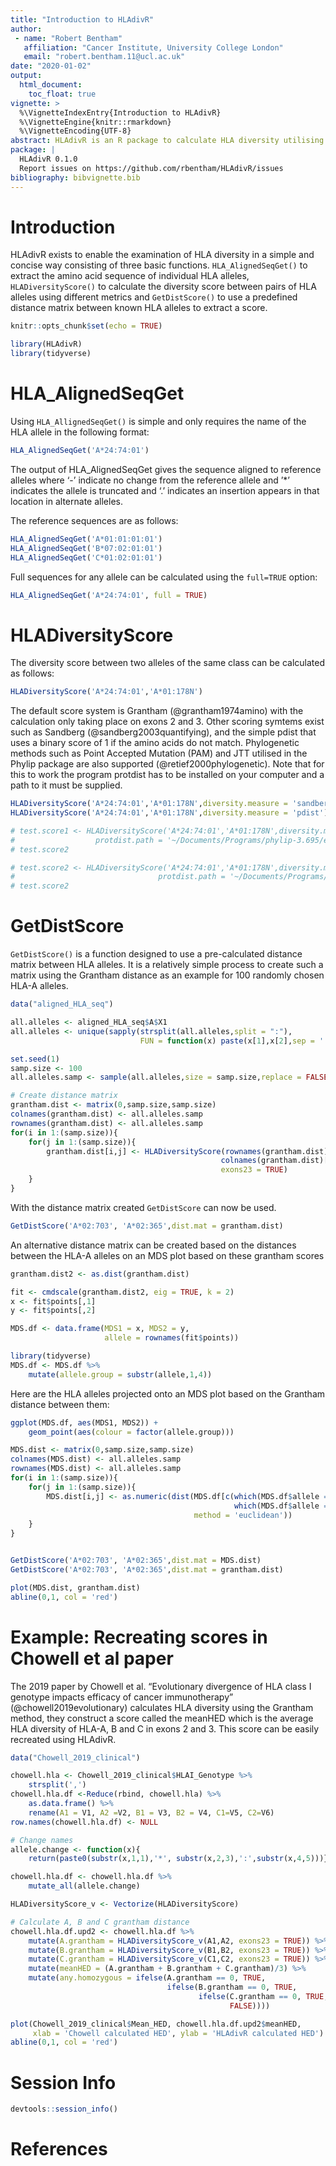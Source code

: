 ```yaml
---
title: "Introduction to HLAdivR"
author: 
 - name: "Robert Bentham"
   affiliation: "Cancer Institute, University College London"
   email: "robert.bentham.11@ucl.ac.uk"
date: "2020-01-02"
output: 
  html_document:
    toc_float: true
vignette: >
  %\VignetteIndexEntry{Introduction to HLAdivR}
  %\VignetteEngine{knitr::rmarkdown}
  %\VignetteEncoding{UTF-8}
abstract: HLAdivR is an R package to calculate HLA diversity utilising different methods.
package: |
  HLAdivR 0.1.0
  Report issues on https://github.com/rbentham/HLAdivR/issues
bibliography: bibvignette.bib
---
```

# Introduction

HLAdivR exists to enable the examination of HLA diversity in a simple and concise way consisting of three basic functions. `HLA_AlignedSeqGet()` to extract the amino acid sequence of individual HLA alleles, `HLADiversityScore()` to calculate the diversity score between pairs of HLA alleles using different metrics and `GetDistScore()` to use a predefined distance matrix between known HLA alleles to extract a score.

```r
knitr::opts_chunk$set(echo = TRUE)
```


```r
library(HLAdivR)
library(tidyverse)
```

# HLA_AlignedSeqGet

Using `HLA_AllignedSeqGet()` is simple and only requires the name of the HLA allele in the following format:

```r
HLA_AlignedSeqGet('A*24:74:01')
```

The output of HLA_AlignedSeqGet gives the sequence aligned to reference alleles where '-' indicate no change from the reference allele and '*' indicates the allele is truncated and '.' indicates an insertion appears in that location in alternate alleles.

The reference sequences are as follows:
```r
HLA_AlignedSeqGet('A*01:01:01:01')
HLA_AlignedSeqGet('B*07:02:01:01')
HLA_AlignedSeqGet('C*01:02:01:01')
```

Full sequences for any allele can be calculated using the `full=TRUE` option:
```r
HLA_AlignedSeqGet('A*24:74:01', full = TRUE)
```

# HLADiversityScore

The diversity score between two alleles of the same class can be calculated as follows:
```r
HLADiversityScore('A*24:74:01','A*01:178N')
```
The default score system is Grantham (@grantham1974amino) with the calculation only taking place on exons 2 and 3. Other scoring symtems exist such as Sandberg (@sandberg2003quantifying), and the simple pdist that uses a binary score of 1 if the amino acids do not match. Phylogenetic methods such as Point Accepted Mutation (PAM) and JTT utilised in the Phylip package are also supported (@retief2000phylogenetic). Note that for this to work the program protdist has to be installed on your computer and a path to it must be supplied.

```r
HLADiversityScore('A*24:74:01','A*01:178N',diversity.measure = 'sandberg')
HLADiversityScore('A*24:74:01','A*01:178N',diversity.measure = 'pdist')

# test.score1 <- HLADiversityScore('A*24:74:01','A*01:178N',diversity.measure = 'JTT',
#                  protdist.path = '~/Documents/Programs/phylip-3.695/exe/protdist.app/Contents/MacOS')
# test.score2

# test.score2 <- HLADiversityScore('A*24:74:01','A*01:178N',diversity.measure = 'PAM',
#                                protdist.path = '~/Documents/Programs/phylip-3.695/exe/protdist.app/Contents/MacOS')
# test.score2
```

# GetDistScore

`GetDistScore()` is a function designed to use a pre-calculated distance matrix between HLA alleles. It is a relatively simple process to create such a matrix using the Grantham distance as an example for 100 randomly chosen HLA-A alleles.

```r
data("aligned_HLA_seq")

all.alleles <- aligned_HLA_seq$A$X1
all.alleles <- unique(sapply(strsplit(all.alleles,split = ":"),
                             FUN = function(x) paste(x[1],x[2],sep = ':')))

set.seed(1)
samp.size <- 100
all.alleles.samp <- sample(all.alleles,size = samp.size,replace = FALSE)

# Create distance matrix
grantham.dist <- matrix(0,samp.size,samp.size)
colnames(grantham.dist) <- all.alleles.samp
rownames(grantham.dist) <- all.alleles.samp
for(i in 1:(samp.size)){
    for(j in 1:(samp.size)){
        grantham.dist[i,j] <- HLADiversityScore(rownames(grantham.dist)[i],
                                               colnames(grantham.dist)[j],diversity.measure = 'grantham',
                                               exons23 = TRUE)
    }
}
```

With the distance matrix created `GetDistScore` can now be used.

```r
GetDistScore('A*02:703', 'A*02:365',dist.mat = grantham.dist)
```

An alternative distance matrix can be created based on the distances between the HLA-A alleles on an MDS plot based on these grantham scores

```r
grantham.dist2 <- as.dist(grantham.dist)

fit <- cmdscale(grantham.dist2, eig = TRUE, k = 2)
x <- fit$points[,1]
y <- fit$points[,2]

MDS.df <- data.frame(MDS1 = x, MDS2 = y,
                     allele = rownames(fit$points))

library(tidyverse)
MDS.df <- MDS.df %>%
    mutate(allele.group = substr(allele,1,4))
```

Here are the HLA alleles projected onto an MDS plot based on the Grantham distance between them:

```r
ggplot(MDS.df, aes(MDS1, MDS2)) +
    geom_point(aes(colour = factor(allele.group)))
```

```r
MDS.dist <- matrix(0,samp.size,samp.size)
colnames(MDS.dist) <- all.alleles.samp
rownames(MDS.dist) <- all.alleles.samp
for(i in 1:(samp.size)){
    for(j in 1:(samp.size)){
        MDS.dist[i,j] <- as.numeric(dist(MDS.df[c(which(MDS.df$allele == rownames(MDS.dist)[i]),
                                                  which(MDS.df$allele == colnames(MDS.dist)[j])), c(1,2)],
                                         method = 'euclidean'))
    }
}


GetDistScore('A*02:703', 'A*02:365',dist.mat = MDS.dist)
GetDistScore('A*02:703', 'A*02:365',dist.mat = grantham.dist)
```

```r
plot(MDS.dist, grantham.dist)
abline(0,1, col = 'red')
```

# Example: Recreating scores in Chowell et al paper

The 2019 paper by Chowell et al. "Evolutionary divergence of HLA class I genotype impacts efficacy of cancer immunotherapy" (@chowell2019evolutionary) calculates HLA diversity using the Grantham method, they construct a score called the meanHED which is the average HLA diversity of HLA-A, B and C in exons 2 and 3. This score can be easily recreated using HLAdivR.


```r
data("Chowell_2019_clinical")

chowell.hla <- Chowell_2019_clinical$HLAI_Genotype %>%
    strsplit(',')
chowell.hla.df <-Reduce(rbind, chowell.hla) %>%
    as.data.frame() %>%
    rename(A1 = V1, A2 =V2, B1 = V3, B2 = V4, C1=V5, C2=V6)
row.names(chowell.hla.df) <- NULL

# Change names
allele.change <- function(x){
    return(paste0(substr(x,1,1),'*', substr(x,2,3),':',substr(x,4,5)))}

chowell.hla.df <- chowell.hla.df %>%
    mutate_all(allele.change)

HLADiversityScore_v <- Vectorize(HLADiversityScore)

# Calculate A, B and C grantham distance
chowell.hla.df.upd2 <- chowell.hla.df %>%
    mutate(A.grantham = HLADiversityScore_v(A1,A2, exons23 = TRUE)) %>%
    mutate(B.grantham = HLADiversityScore_v(B1,B2, exons23 = TRUE)) %>%
    mutate(C.grantham = HLADiversityScore_v(C1,C2, exons23 = TRUE)) %>%
    mutate(meanHED = (A.grantham + B.grantham + C.grantham)/3) %>%
    mutate(any.homozygous = ifelse(A.grantham == 0, TRUE,
                                   ifelse(B.grantham == 0, TRUE,
                                          ifelse(C.grantham == 0, TRUE,
                                                 FALSE))))
```

```r
plot(Chowell_2019_clinical$Mean_HED, chowell.hla.df.upd2$meanHED,
     xlab = 'Chowell calculated HED', ylab = 'HLAdivR calculated HED')
abline(0,1, col = 'red')
```

# Session Info {-}

```r
devtools::session_info()
```

# References {-}

